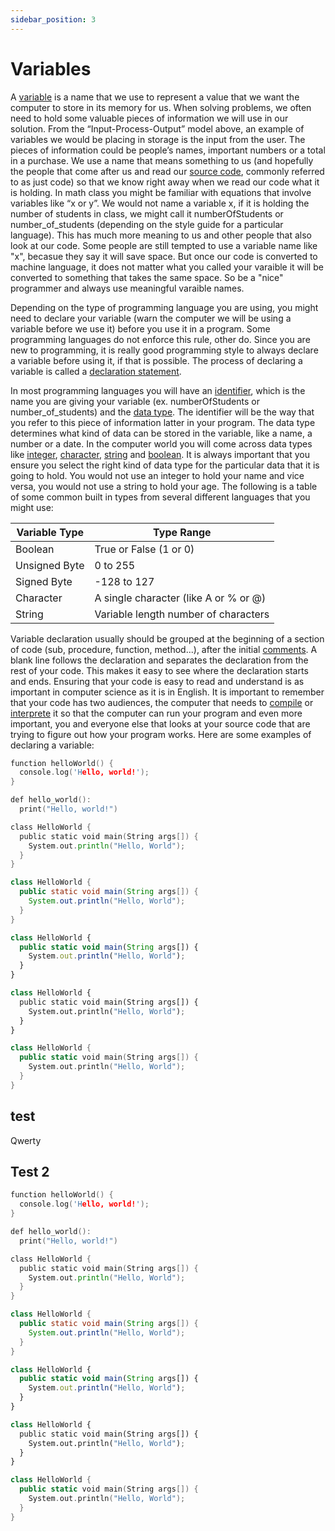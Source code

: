 ```yaml
---
sidebar_position: 3
---
```


# Variables

A <a href='https://en.wikipedia.org/wiki/Variable_(computer_science)'>variable</a> is a name that we use to represent a value that we want the computer to store in its memory for us. When solving problems, we often need to hold some valuable pieces of information we will use in our solution. From the “Input-Process-Output” model above, an example of variables we would be placing in storage is the input from the user. The pieces of information could be people’s names, important numbers or a total in a purchase. We use a name that means something to us (and hopefully the people that come after us and read our <a href='https://en.wikipedia.org/wiki/Source_code'>source code</a>, commonly referred to as just code) so that we know right away when we read our code what it is holding. In math class you might be familiar with equations that involve variables like “x or y”. We would not name a variable x, if it is holding the number of students in class, we might call it numberOfStudents or number_of_students (depending on the style guide for a particular language). This has much more meaning to us and other people that also look at our code. Some people are still tempted to use a variable name like "x", becasue they say it will save space. But once our code is converted to machine language, it does not matter what you called your varaible it will be converted to something that takes the same space. So be a "nice" programmer and always use meaningful varaible names.

Depending on the type of programming language you are using, you might need to declare your variable (warn the computer we will be using a variable before we use it) before you use it in a program. Some programming languages do not enforce this rule, other do. Since you are new to programming, it is really good programming style to always declare a variable before using it, if that is possible. The process of declaring a variable is called a <a href='https://en.wikipedia.org/wiki/Declaration'>declaration statement</a>.

In most programming languages you will have an <a href='https://en.wikipedia.org/wiki/Identifier'>identifier</a>, which is the name you are giving your variable (ex. numberOfStudents or number_of_students) and the <a href='https://en.wikipedia.org/wiki/Data_type'>data type</a>. The identifier will be the way that you refer to this piece of information latter in your program. The data type determines what kind of data can be stored in the variable, like a name, a number or a date. In the computer world you will come across data types like <a href='https://en.wikipedia.org/wiki/Integer'>integer</a>, <a href='https://en.wikipedia.org/wiki/'>character</a>, <a href='https://en.wikipedia.org/wiki/'>string</a> and <a href='https://en.wikipedia.org/wiki/Boolean_data_type'>boolean</a>. It is always important that you ensure you select the right kind of data type for the particular data that it is going to hold. You would not use an integer to hold your name and vice versa, you would not use a string to hold your age. The following is a table of some common built in types from several different languages that you might use:

| Variable Type | Type Range                            |
| ------------- | ------------------------------------- |
| Boolean       | True or False (1 or 0)                |
| Unsigned Byte | 0 to 255                              |
| Signed Byte   | -128 to 127                           |
| Character     | A single character (like A or % or @) |
| String        | Variable length number of characters  |

Variable declaration usually should be grouped at the beginning of a section of code (sub, procedure, function, method...), after the initial <a href='https://en.wikipedia.org/wiki/Comment_%28computer_programming%29'>comments</a>. A blank line follows the declaration and separates the declaration from the rest of your code. This makes it easy to see where the declaration starts and ends. Ensuring that your code is easy to read and understand is as important in computer science as it is in English. It is important to remember that your code has two audiences, the computer that needs to <a href='https://en.wikipedia.org/wiki/Compiler'>compile</a> or <a href='https://en.wikipedia.org/wiki/Interpreter_(computing)'>interprete</a> it so that the computer can run your program and even more important, you and everyone else that looks at your source code that are trying to figure out how your program works. Here are some examples of declaring a variable:


<Tabs
  defaultValue="c"
  groupID="codeGroup1">
<TabItem value="c" label="C">

```c showLineNumbers
function helloWorld() {
  console.log('Hello, world!');
}
```

</TabItem>
<TabItem value="cpp" label="C++">

```c++ showLineNumbers
def hello_world():
  print("Hello, world!")
```

</TabItem>
<TabItem value="go" label="Go">

```go showLineNumbers
class HelloWorld {
  public static void main(String args[]) {
    System.out.println("Hello, World");
  }
}
```

</TabItem>
<TabItem value="java" label="Java">

```java showLineNumbers
class HelloWorld {
  public static void main(String args[]) {
    System.out.println("Hello, World");
  }
}
```

</TabItem>
<TabItem value="javascript" label="JavaScript">

```javascript showLineNumbers
class HelloWorld {
  public static void main(String args[]) {
    System.out.println("Hello, World");
  }
}
```

</TabItem>
<TabItem value="python" label="Python">

```python showLineNumbers
class HelloWorld {
  public static void main(String args[]) {
    System.out.println("Hello, World");
  }
}
```

</TabItem>
<TabItem value="swift" label="Swift">

```swift showLineNumbers
class HelloWorld {
  public static void main(String args[]) {
    System.out.println("Hello, World");
  }
}
```

</TabItem>
</Tabs>

## test

Qwerty

## Test 2

<Tabs
  defaultValue="c"
  groupID="codeGroup1">
<TabItem value="c" label="C">

```c showLineNumbers
function helloWorld() {
  console.log('Hello, world!');
}
```

</TabItem>
<TabItem value="cpp" label="C++">

```c++ showLineNumbers
def hello_world():
  print("Hello, world!")
```

</TabItem>
<TabItem value="go" label="Go">

```go showLineNumbers
class HelloWorld {
  public static void main(String args[]) {
    System.out.println("Hello, World");
  }
}
```

</TabItem>
<TabItem value="java" label="Java">

```java showLineNumbers
class HelloWorld {
  public static void main(String args[]) {
    System.out.println("Hello, World");
  }
}
```

</TabItem>
<TabItem value="javascript" label="JavaScript">

```javascript showLineNumbers
class HelloWorld {
  public static void main(String args[]) {
    System.out.println("Hello, World");
  }
}
```

</TabItem>
<TabItem value="python" label="Python">

```python showLineNumbers
class HelloWorld {
  public static void main(String args[]) {
    System.out.println("Hello, World");
  }
}
```

</TabItem>
<TabItem value="swift" label="Swift">

```swift showLineNumbers
class HelloWorld {
  public static void main(String args[]) {
    System.out.println("Hello, World");
  }
}
```

</TabItem>
</Tabs>